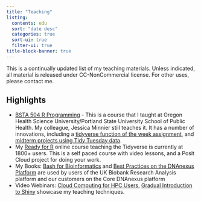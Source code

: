 ```yaml
---
title: "Teaching"
listing:
  contents: edu
  sort: "date desc"
  categories: true
  sort-ui: true
  filter-ui: true
title-block-banner: true
---
```


This is a continually updated list of my teaching materials. Unless indicated, all material is released under CC-NonCommercial license. For other uses, please contact me.

## Highlights

- [BSTA 504 R Programming](edu/2021-03-20-bsta-504-r-programming/) - This is a course that I taught at Oregon Health Science University/Portland State University School of Public Health. My colleague, Jessica Minnier still teaches it. It has a number of innovations, including a [tidyverse function of the week assignment](https://sph-r-programming.netlify.app/functions/), and [midterm projects using Tidy Tuesday data](https://sph-midterm-projects.netlify.app/).
- My [Ready for R](edu/2021-03-20-ready-for-r/) online course teaching the Tidyverse is currently at 1800+ users. This is a self paced course with video lessons, and a Posit Cloud project for doing your work.
- My Books: [Bash for Bioinformatics](edu/2022-10-10-bash-for-bioinformatics/) and [Best Practices on the DNAnexus Platform](edu/2023-09-09-best-practices-on-the-dnanexus-platform/) are used by users of the UK Biobank Research Analysis platform and our customers on the Core DNAnexus platform
- Video Webinars: [Cloud Computing for HPC Users](edu/2022-05-13-Cloud-Computing-for-HPC-users/), [Gradual Introduction to Shiny](edu/2021-03-20-a-gradual-introduction-to-shiny) showcase my teaching techniques.